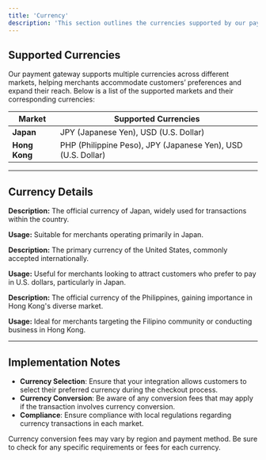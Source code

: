 ```yaml
---
title: 'Currency'
description: 'This section outlines the currencies supported by our payment gateway, enabling merchants to effectively process transactions in their target markets. Understanding the available currency options is crucial for optimizing the customer payment experience.'
---
```


## **Supported Currencies**

Our payment gateway supports multiple currencies across different markets, helping merchants accommodate customers’ preferences and expand their reach. Below is a list of the supported markets and their corresponding currencies:

| Market        | Supported Currencies                     |
|---------------|-----------------------------------------|
| **Japan**     | JPY (Japanese Yen), USD (U.S. Dollar)   |
| **Hong Kong** | PHP (Philippine Peso), JPY (Japanese Yen), USD (U.S. Dollar) |

---

## **Currency Details**

<Accordion title="JPY (Japanese Yen)">
  <p><strong>Description:</strong> The official currency of Japan, widely used for transactions within the country.</p>
  <p><strong>Usage:</strong> Suitable for merchants operating primarily in Japan.</p>
</Accordion>

<Accordion title="USD (U.S. Dollar)">
  <p><strong>Description:</strong> The primary currency of the United States, commonly accepted internationally.</p>
  <p><strong>Usage:</strong> Useful for merchants looking to attract customers who prefer to pay in U.S. dollars, particularly in Japan.</p>
</Accordion>

<Accordion title="PHP (Philippine Peso)">
  <p><strong>Description:</strong> The official currency of the Philippines, gaining importance in Hong Kong's diverse market.</p>
  <p><strong>Usage:</strong> Ideal for merchants targeting the Filipino community or conducting business in Hong Kong.</p>
</Accordion>

---

## **Implementation Notes**

- **Currency Selection**: Ensure that your integration allows customers to select their preferred currency during the checkout process.
- **Currency Conversion**: Be aware of any conversion fees that may apply if the transaction involves currency conversion.
- **Compliance**: Ensure compliance with local regulations regarding currency transactions in each market.

<Note>
  Currency conversion fees may vary by region and payment method. Be sure to check for any specific requirements or fees for each currency.
</Note>
